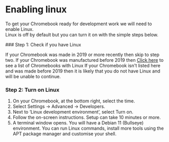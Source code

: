 
# Enabling linux

To get your Chromebook ready for development work we will need to enable Linux.  
Linux is off by default but you can turn it on with the simple steps below.  

<Steps>
  ### Step 1: Check if you have Linux

  If your Chromebook was made in 2019 or more recently then skip to step two.
  If your Chromebook was manufactured before 2019 then [Click here](https://sites.google.com/a/chromium.org/dev/chromium-os/chrome-os-systems-supporting-linux) to see a list of Chromebooks with Linux
  <Callout type="warning" emoji="⚠️">
    If your Chromebook isn't listed here and was made before 2019 then it is likely that you do not have Linux and will be unable to continue.
  </Callout> 

  ### Step 2: Turn on Linux

  1. On your Chromebook, at the bottom right, select the time.
  2. Select Settings -> Advanced -> Developers.
  3. Next to ‘Linux development environment’, select Turn on.
  4. Follow the on-screen instructions. Setup can take 10 minutes or more.
  5. A terminal window opens. You will have a Debian 11 (Bullseye) environment. You can run Linux commands, install more tools using the APT package manager and customise your shell.
</Steps>

<Cards num="1">
  <Card
    title="Complete the install with our Ubuntu Guide"
    arrow="true"
    href="../ubuntu/"
  />
</Cards>